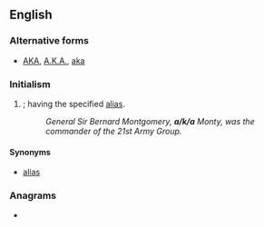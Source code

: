 ==English==
{{rft}}
===Alternative forms===
* [[AKA]], [[A.K.A.]], [[aka]]

===Initialism===
{{infl|en|initialism}}

# {{initialism of|[[also known as]]|nodot=1}}; having the specified [[alias]].
#: ''General Sir Bernard Montgomery, '''a/k/a''' Monty, was the commander of the 21st Army Group.''

====Synonyms====
* [[alias]]

===Anagrams===
* {{alphagram|[[aak#English|aak]]}}